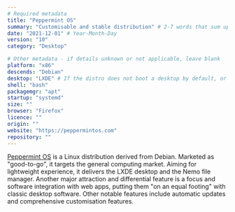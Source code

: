 ```yaml
---
# Required metadata
title: "Peppermint OS"
summary: "Customisable and stable distribution" # 2-7 words that sum up the distribution
date: "2021-12-01" # Year-Month-Day
version: "10"
category: "Desktop"

# Other metadata - if details unknown or not applicable, leave blank
platform: "x86"
descends: "Debian"
desktop: "LXDE" # If the distro does not boot a desktop by default, or doesn't ship one, leave 'desktop' blank
shell: "bash"
packagemgr: "apt"
startup: "systemd"
size: ""
browser: "Firefox"
licence: ""
origin: ""
website: "https://peppermintos.com"
repository: ""
---
```


[Peppermint OS](https://peppermintos.com) is a Linux distribution derived from Debian. Marketed as "good-to-go", it targets the general computing market. Aiming for lightweight experience, it delivers the LXDE desktop and the Nemo file manager. Another major attraction and differential feature is a focus and software integration with web apps, putting them "on an equal footing" with classic desktop software. Other notable features include automatic updates and comprehensive customisation features.
